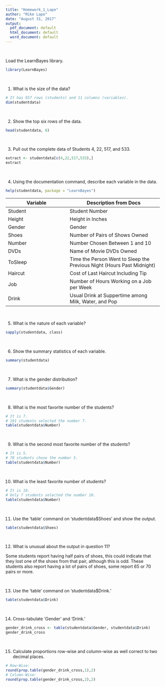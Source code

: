 ```yaml
---
title: "Homework_1_Lape"
author: "Mike Lape"
date: "August 31, 2017"
output:
  pdf_document: default
  html_document: default
  word_document: default
---
```

&nbsp;

Load the LearnBayes library.
```r
library(LearnBayes)
```

&nbsp;

1.	What is the size of the data? 
```r
# It has 657 rows (students) and 11 columns (variables).
dim(studentdata)
```

&nbsp;

2.	Show the top six rows of the data. 
```r
head(studentdata, 6)
```

&nbsp;

3.	Pull out the complete data of Students 4, 22, 517, and 533.
```r
extract <- studentdata[c(4,22,517,533),]
extract
```

&nbsp;

4.	Using the documentation command, describe each variable in the data. 
```r
help(studentdata, package = "LearnBayes")
```
Variable | Description from Docs
------------|------------------
Student | Student Number
Height | Height in Inches
Gender | Gender
Shoes | Number of Pairs of Shows Owned
Number | Number Chosen Between 1 and 10
DVDs | Name of Movie DVDs Owned
ToSleep | Time the Person Went to Sleep the Previous Night (Hours Past Midnight)
Haircut | Cost of Last Haircut Including Tip
Job | Number of Hours Working on a Job per Week
Drink | Usual Drink at Suppertime among Milk, Water, and Pop   

&nbsp;

5.	What is the nature of each variable? 
```r
sapply(studentdata, class)
```

&nbsp;

6.	Show the summary statistics of each variable.  
```r
summary(studentdata)
```

&nbsp;

7.	What is the gender distribution? 
```r
summary(studentdata$Gender)
```

&nbsp;

8.	What is the most favorite number of the students?  
```r
# It is 7.
# 191 students selected the number 7.
table(studentdata$Number)
```

&nbsp;

9.	What is the second most favorite number of the students? 
```r
# It is 5.
# 78 students chose the number 5.
table(studentdata$Number)
```

&nbsp;

10.	What is the least favorite number of students? 
```r
# It is 10. 
# Only 7 students selected the number 10.
table(studentdata$Number)
```

&nbsp;


11.	Use the 'table' command on 'studentdata$Shoes' and show the output. 
```r
table(studentdata$Shoes)
```

&nbsp;

12.	What is unusual about the output in question 11?  

Some students report having half pairs of shoes, this could indicate that they lost one of the shoes from that pair, although this is odd.  These students also report having a lot of pairs of shoes, some report 65 or 70 pairs or more.

&nbsp;

13.	Use the 'table' command on 'studentdata$Drink.'
```r
table(studentdata$Drink)
```
&nbsp;

14.	Cross-tabulate 'Gender' and 'Drink.'
```r
gender_drink_cross <- table(studentdata$Gender, studentdata$Drink)
gender_drink_cross
```

&nbsp;

15.	Calculate proportions row-wise and column-wise as well correct to two decimal places. 
```r
# Row-Wise:
round(prop.table(gender_drink_cross,1),2)
# Column-Wise:
round(prop.table(gender_drink_cross,2),2)
```